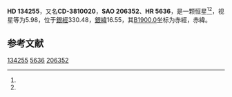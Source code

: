 {{Starbox begin
| name = HD 134255
}}
{{Starbox observe
| epoch = [[J2000.0|J2000.0]]
| constell = {{星座名待查}}<ref name=SIMBAD>{{cite web
 | url=http://simbad.u-strasbg.fr/simbad/sim-id?Ident=HR+5636
 | title=Pulsating variable Star
 | publisher=Centre de Données astronomiques de Strasbourg
 | work=SIMBAD
 | accessdate=2012-07-13
 | archive-date=2016-03-16
 | archive-url=https://web.archive.org/web/20160316233743/http://simbad.u-strasbg.fr/simbad/sim-id?Ident=HR+5636
 | dead-url=no
 }}</ref><ref name=DATA>{{cite web
 | url=http://vizier.u-strasbg.fr/viz-bin/VizieR-5?-out.add=.&-source=5050&-corr=PK=HR&-out.max=9999&HR=5636
 | title=VizieR Detailed Page
 | accessdate=2012-07-13
 | archive-date=2016-03-04
 | archive-url=https://web.archive.org/web/20160304211005/http://vizier.u-strasbg.fr/viz-bin/VizieR-5?-out.add=.&-source=5050&-corr=PK=HR&-out.max=9999&HR=5636
 | dead-url=no
 }}</ref>
| 星官 = 
| ra = {{RA|15|10|7.5}}<ref name=SIMBAD /><ref name=DATA />
| dec = {{DEC|-38|47|33}}<ref name=SIMBAD /><ref name=DATA />
| appmag_v = 5.98<ref name=SIMBAD /><ref name=DATA />
}}
{{Starbox character
| class = G8III<ref name=SIMBAD /><ref name=DATA />
| b-v = <ref name=SIMBAD /><ref name=DATA />
| u-b = <ref name=SIMBAD /><ref name=DATA />
| r-i = <ref name=SIMBAD /><ref name=DATA />
| variable = 
}}
{{Starbox astrometry
| radial_v = 
| prop_mo_ra = -35
| parallax = 
| p_error = 
}}
{{Starbox catalog
| names =CD-3810020，[[SAO星表|SAO]] 206352，[[HD星表|HD]] 134255，[[HR星表|HR]] 5636}}
{{Starbox reference |Simbad=HR+5636}}
{{Starbox end}}

'''HD 134255'''，又名'''CD-3810020'''，'''SAO 206352'''、'''HR 5636'''，是一颗恒星<ref name=SIMBAD /><ref name=DATA />，视星等为5.98，位于[[銀道座標系|銀經]]330.48，[[銀道座標系|銀緯]]16.55，其[[B1900.0|B1900.0]]坐标为赤經{{RA|15|3|42.4}}，赤緯{{DEC|-38|16.55|37}}。

== 参考文献 ==
{{reflist}}

{{star-stub}}

[[Category:HD和HDE天體|134255]]
[[Category:HR天體|5636]]
[[Category:SAO天體|206352]]